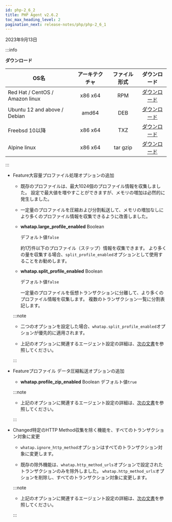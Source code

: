 ```yaml
---
id: php-2_6_2
title: PHP Agent v2.6.2
toc_max_heading_level: 2
pagination_next: release-notes/php/php-2_6_1
---
```


2023年9月13日

:::info

**ダウンロード**

| OS名                             | アーキテクチャ |  ファイル形式  |                                    ダウンロード                                   |
| ------------------------------- | :-----: | :------: | :-------------------------------------------------------------------------: |
| Red Hat / CentOS / Amazon linux | x86 x64 |    RPM   | [ダウンロード](http://repo.whatap.io/centos/6/x86_64/whatap-php-2.6-2.x86_64.rpm) |
| Ubuntu 12 and above / Debian    |  amd64  |    DEB   |  [ダウンロード](http://repo.whatap.io/debian/unstable/whatap-php_2.6.2_amd64.deb) |
| Freebsd 10以降                    | x86 x64 |    TXZ   |       [ダウンロード](http://repo.whatap.io/freebsd/10/whatap-php-2.6.2.txz)       |
| Alpine linux                    | x86 x64 | tar gzip |    [ダウンロード](http://repo.whatap.io/alpine/x86_64/whatap-php-2.6.2.tar.gz)    |

:::

-   <Status>Feature</Status>大容量プロファイル処理オプションの追加

    -   既存のプロファイルは、最大1024個のプロファイル情報を収集しました。 設定で最大値を増やすことができますが、メモリの増加は必然的に発生しました。

    -   一定量のプロファイルを圧縮および分割転送して、メモリの増加なしにより多くのプロファイル情報を収集できるように改善しました。

    -   **whatap.large_profile_enabled** <span class='type'>Boolean</span>

        デフォルト値`false`

        約1万件以下のプロファイル（ステップ）情報を収集できます。 より多くの量を収集する場合、`split_profile_enabled`オプションとして使用することをお勧めします。

    -   **whatap.split_profile_enabled** <span class='type'>Boolean</span>

        デフォルト値`false`

        一定量のプロファイルを仮想トランザクションに分離して、より多くのプロファイル情報を収集します。 複数のトランザクション一覧に分割表記します。

    :::note

    -   二つのオプションを設定した場合、`whatap.split_profile_enabled`オプションが優先的に適用されます。

    -   上記のオプションに関連するエージェント設定の詳細は、[次の文書](../../php/agent-transaction#php-trs-trc)を参照してください。

    :::

-   <Status>Feature</Status>プロファイル データ圧縮転送オプションの追加

    -   **whatap.profile_zip_enabled** <span class='type'>Boolean</span> デフォルト値`true`

    :::note 

    -   上記のオプションに関連するエージェント設定の詳細は、[次の文書](../../php/agent-transaction#php-trs-trc)を参照してください。

    :::

-   <Status>Changed</Status>特定のHTTP Method収集を除く機能を、すべてのトランザクション対象に変更

    -   `whatap.ignore_http_method`オプションはすべてのトランザクション対象に変更します。

    -   既存の除外機能は、`whatap.http_method_urls`オプションで設定されたトランザクションのみを除外しました。 `whatap.http_method_urls`オプションを削除し、すべてのトランザクション対象に変更します。

    :::note

    -   上記のオプションに関連するエージェント設定の詳細は、[次の文書](../../php/agent-transaction#php-track-http-trs)を参照してください。

    :::
